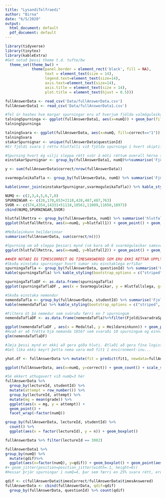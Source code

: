 ```yaml
---
title: "LysandiTolfraedi"
author: "Birna"
date: "6/5/2020"
output:
  html_document: default
  pdf_document: default
---
```

```r
library(tidyverse)
library(tinytex)
library(kableExtra)
#Get notað þessi theme t.d. tufte/bw
  theme_set(theme_bw() +
            theme(panel.border = element_rect('black', fill = NA),
                  text = element_text(size = 14),
                  legend.text=element_text(size=14),
                  axis.text=element_text(size=14),
                  axis.title = element_text(size = 14),
                  plot.title = element_text(hjust = 0.5)))
```


```r
fullAnswerData <- read_csv('Data/fullAnswerData.csv')
fullAnswerData1 <- read_csv('Data/fullAnswerData1.csv')
```

```r
#Tel úr hashes hve margar spurningar eru af hverjum fjölda valmöguleika
talningSpurninga <- ggplot(fullAnswerData1, aes(x=numQ)) + geom_bar(fill="salmon") + labs(y="Fjöldi spurninga", x="Fjöldi svarmöguleika")
talningSpurninga
```

```r
talningSvara <- ggplot(fullAnswerData, aes(x=numQ, fill=correct=="1")) + geom_bar() + labs(y="Fjöldi svara", x="Fjöldi svarmögueleika", fill="Rétt/Rangt")
talningSvara
stakarSpurnignar <- unique(fullAnswerData$questionId)
#Er fjöldi svara í réttu hlutfalli við fjölda spurninga í hvert skipti? 
```
```r
#Spurning hvort ég vilji sleppa rétt svör á móti réttum overall hérna (pælingin var bara að sjá hvar miðjan(1) liggur)
einstakarSpurnignar <- group_by(fullAnswerData1, numQ)%>%summarise('Fjöldi spurninga(engin eins)'=n())

y <- sum(fullAnswerData$correct/nrow(fullAnswerData))

svarmoguleikaTafla <- group_by(fullAnswerData, numQ) %>% summarise('Fjöldi svara'=n(), 'Fjöldi réttra svara'=sum(correct), 'Hlutfall réttra svara'=sum(correct)/n(), 'Rétt svör á móti réttum overall' = sum(correct)/n()/y)

kable(inner_join(einstakarSpurnignar,svarmoguleikaTafla)) %>% kable_styling(bootstrap_options = c("striped", "hover"))
```
```r
NUMQ <- c(2,3,4,5,6,7,8)
SPURNINGAR <- c(26,170,653+2118,428,487,487,763)
SVOR <- c(574,4354,14331+51118,10561,11009,11050,18973)
cbind(NUMQ,SPURNINGAR,SVOR)
```

```r
hlutfallRettra <- group_by(fullAnswerData, numQ) %>% summarise('hlutfall1'=sum(correct)/n(), 'hlutfall2'=sum(correct)/n()/y)
ggplot(hlutfallRettra, aes(x=numQ, y=hlutfall1)) + geom_point() + geom_smooth(method = 'lm', color="cyan") + labs(x="Fjöldi svarmöguleika", y="Hlutfall réttra svara") 

#Meðaleinkunn heildarinnar
summarise(fullAnswerData, sum(correct/n()))

```

```r
#Spurning um að sleppa þessari mynd (sé bara að 6 svarmöguleikar samsvara nokkurn veginn meðaleinkunn á heild litið)
ggplot(hlutfallRettra, aes(x=numQ, y=hlutfall2)) + geom_point() + geom_smooth(method = 'lm', color="cyan") + labs(x="Fjöldi svarmöguleika", y="Rétt svör á móti réttum overall")
```

```r
##HÉR NOTAÐI ÉG TIMESCORRECT OG TIMESANSWERED SEM ERU EKKI RÉTTAR UPPLÝSINGAR - búin að laga
#Skoða einstaka spurningar hvort sumar séu einstaklega erfiðar
spurningaTafla <- group_by(fullAnswerData, questionId) %>% summarise('Hve oft svarað'=n(), 'Hve oft rétt'=sum(correct),'Hlutfallslega'=sum(correct)/n(), 'Svarmoguleikar'=unique(numQ))
kable(spurningaTafla) %>% kable_styling(bootstrap_options = c("striped", "hover"))

```

```r
spurningaTaflaDF <- as.data.frame(spurningaTafla)
ggplot(spurningaTaflaDF , aes(x = Svarmoguleikar, y = Hlutfallslega, group=Svarmoguleikar)) + geom_boxplot() +labs(x = "Meðal fjöldi svarmöguleika", y = "Heildareinkunn") + labs(title = "Samband fjölda svarmöguleika og einkunna") + geom_smooth(method = 'lm', color="cyan", aes(group=1))

```

```r
#Skoða einstaka nemendur 
nemendaTafla <- group_by(fullAnswerData, studentId) %>% summarise('FjoldiSvaradraSpurninga'=n(), 'Hve oft rétt'=sum(correct), 'Heildareinkunn'=sum(correct)/n(), 'Heildarfjöldi svarmöguleika'= sum(numQ), 'Medaltal'=sum(numQ)/n())
kable(nemendaTafla) %>% kable_styling(bootstrap_options = c("striped", "hover"))
```


```r
#Filtera út þá nemedur sem svöruðu færri en 7 spurningum 
nemendaTaflaDF <- as.data.frame(nemendaTafla)%>%filter(FjoldiSvaradraSpurninga > 6)

ggplot(nemendaTaflaDF , aes(x = Medaltal, y = Heildareinkunn)) + geom_point() +labs(x = "Meðal fjöldi svarmöguleika", y = "Heildareinkunn") + labs(title = "Samband fjölda svarmöguleika og einkunna") + geom_smooth(method = 'lm', color="cyan")
#Hvað er að frétta hjá nemanda 18567 sem svaraði 10 spurningum og einni rétt
glm(nemendaTaflaDF)
```
```r
#Jæja þessi mynd er ekki að gera góða hluti. Ætlaði að gera fína logistic regression línu inn á hana...
#Get líka ekki keyrt þetta nema vera með fit1 í environment-inu...

yhat.df <- fullAnswerData %>% mutate(fit = predict(fit1, newdata=fullAnswerData, type='response') ) 

ggplot(fullAnswerData, aes(x=numQ, y=correct)) + geom_count() + scale_size_area() + geom_line(data=yhat.df, aes(y=fit), color='red')
```


```r
#Sé ekkert athugavert við numQ=3 hér
fullAnswerData %>%
  group_by(lectureId, studentId) %>%
  mutate(attempt = row_number()) %>%
  group_by(lectureId, attempt) %>%
  mutate(mg = mean(grade)) %>%
  ggplot(aes(x = mg, y = attempt)) +
  geom_point() +
  facet_wrap(~factor(numQ))
```

```r
group_by(fullAnswerData, lectureId, studentId) %>%
  count() %>%
  ggplot(aes(x = factor(lectureId), y = n)) + geom_boxplot()

```

```r
fullAnswerData %>% filter(lectureId == 3082)
```
```r
fullAnswerData1 %>%
group_by(numQ) %>%
  mutate(qdif)%>%
  ggplot(aes(x=factor(numQ), y=qdif)) + geom_boxplot() + geom_point(aes(x=numQ-1, y=1/numQ, color="red"))
#+ geom_jitter(position=position_jitter(width=.1, height=0))
#Þessar þrjár spurningar í numQ=4, þar sem færri en 25% svara rétt, eru allar í lokaprófinu
```

```r
qdif <- c(fullAnswerData$timesCorrect/fullAnswerData$timesAnswered)
fullAnswerData <- cbind(fullAnswerData, qdif=qdif)
  group_by(fullAnswerData, questionId) %>% count(qdif) 
```

